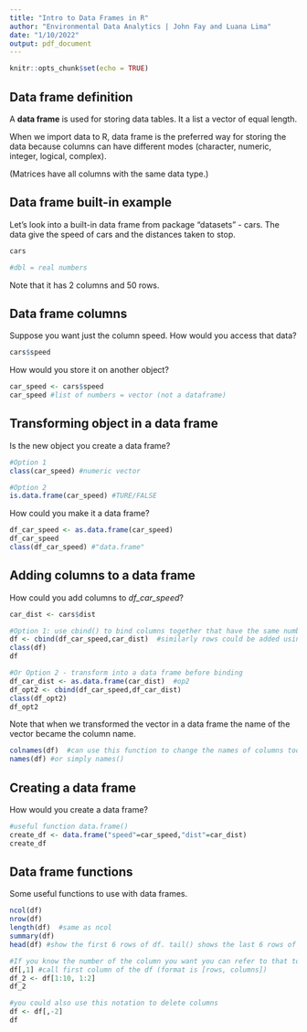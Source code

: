 ```yaml
---
title: "Intro to Data Frames in R"
author: "Environmental Data Analytics | John Fay and Luana Lima"
date: "1/10/2022"
output: pdf_document
---
```


```r
knitr::opts_chunk$set(echo = TRUE)
```

## Data frame definition

A **data frame** is used for storing data tables. It a list a vector of equal length. 

When we import data to R, data frame is the preferred way for storing the data because columns can have different modes (character, numeric, integer, logical, complex).

(Matrices have all columns with the same data type.)


## Data frame built-in example

Let's look into a built-in data frame from package "datasets" - cars. The data give the speed of cars and the distances taken to stop.

```r
cars

#dbl = real numbers
```

Note that it has 2 columns and 50 rows.

## Data frame columns

Suppose you want just the column speed. How would you access that data? 

```r
cars$speed
```

How would you store it on another object?

```r
car_speed <- cars$speed
car_speed #list of numbers = vector (not a dataframe)
```


## Transforming object in a data frame

Is the new object you create a data frame?
```r
#Option 1
class(car_speed) #numeric vector

#Option 2
is.data.frame(car_speed) #TURE/FALSE
```

How could you make it a data frame?

```r
df_car_speed <- as.data.frame(car_speed)
df_car_speed
class(df_car_speed) #"data.frame"
```

## Adding columns to a data frame

How could you add columns to *df_car_speed*?

```r
car_dist <- cars$dist

#Option 1: use cbind() to bind columns together that have the same number of rows
df <- cbind(df_car_speed,car_dist)  #similarly rows could be added using rbind(). For example, when there are new observations to add to the existing data. 
class(df)
df

#Or Option 2 - transform into a data frame before binding
df_car_dist <- as.data.frame(car_dist)  #op2
df_opt2 <- cbind(df_car_speed,df_car_dist)
class(df_opt2)
df_opt2

```

Note that when we transformed the vector in a data frame the name of the vector became the column name.

```r
colnames(df)  #can use this function to change the names of columns too
names(df) #or simply names()
```

## Creating a data frame

How would you create a data frame?

```r
#useful function data.frame()
create_df <- data.frame("speed"=car_speed,"dist"=car_dist)
create_df
```


## Data frame functions

Some useful functions to use with data frames.

```r
ncol(df)  
nrow(df)  
length(df)  #same as ncol
summary(df)
head(df) #show the first 6 rows of df. tail() shows the last 6 rows of the df. 

#If you know the number of the column you want you can refer to that to access column
df[,1] #call first column of the df (format is [rows, columns])
df_2 <- df[1:10, 1:2]
df_2

#you could also use this notation to delete columns
df <- df[,-2]
df
```